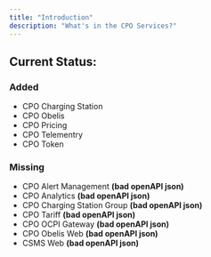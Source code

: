 ```yaml
---
title: "Introduction"
description: "What's in the CPO Services?"
---
```


## Current Status:

### Added
+ CPO Charging Station 
+ CPO Obelis
+ CPO Pricing
+ CPO Telementry
+ CPO Token

### Missing
- CPO Alert Management **(bad openAPI json)**
- CPO Analytics **(bad openAPI json)**
- CPO Charging Station Group **(bad openAPI json)** 
- CPO Tariff **(bad openAPI json)** 
- CPO OCPI Gateway **(bad openAPI json)** 
- CPO Obelis Web **(bad openAPI json)** 
- CSMS Web **(bad openAPI json)** 


